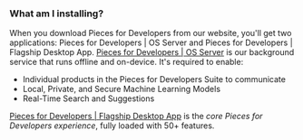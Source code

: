 ### What am I installing?
When you download Pieces for Developers from our website, you'll get two applications: Pieces for Developers | OS Server and Pieces for Developers | Flagship Desktop App. 
<a href="{{ links.website.pfd_desktop_install }}">Pieces for Developers | OS Server</a> is our background service that runs offline and on-device. It's required to enable:
- Individual products in the Pieces for Developers Suite to communicate
- Local, Private, and Secure Machine Learning Models
- Real-Time Search and Suggestions

<a href="{{ links.website.pfd_desktop_install }}">Pieces for Developers | Flagship Desktop App</a> is the _core Pieces for Developers experience_, fully loaded with 50+ features.
